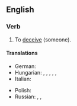 ==English==

===Verb===
{{head|en|verb|head=[[pull]] [[the]] [[wool]] [[over]] [[someone's]] [[eye]]s}}

# {{context|idiomatic|informal|lang=en}} To [[deceive]] (someone).

====Translations====
{{trans-top|to deceive someone}}
* German: {{t+|de|jemanden hinters Licht führen}}
* Hungarian: {{t+|hu|megtéveszt}}, {{t+|hu|félrevezet}}, {{t+|hu|becsap}}, {{t|hu|bepaliz}}, {{t|hu|behúz a csőbe}}, {{t+|hu|átver}}
* Italian: {{t|it|gettar fumo negli occhi}}
{{trans-mid}}
* Polish: {{t|pl|mydlić oczy}}
* Russian: {{t+|ru|вешать лапшу на уши|sc=Cyrl}} <!--to hang noodles on the ears-->, {{t+|ru|втирать очки|sc=Cyrl}}, {{t+|ru|пудрить мозги|sc=Cyrl}} <!--to powder the brains-->
{{trans-bottom}}